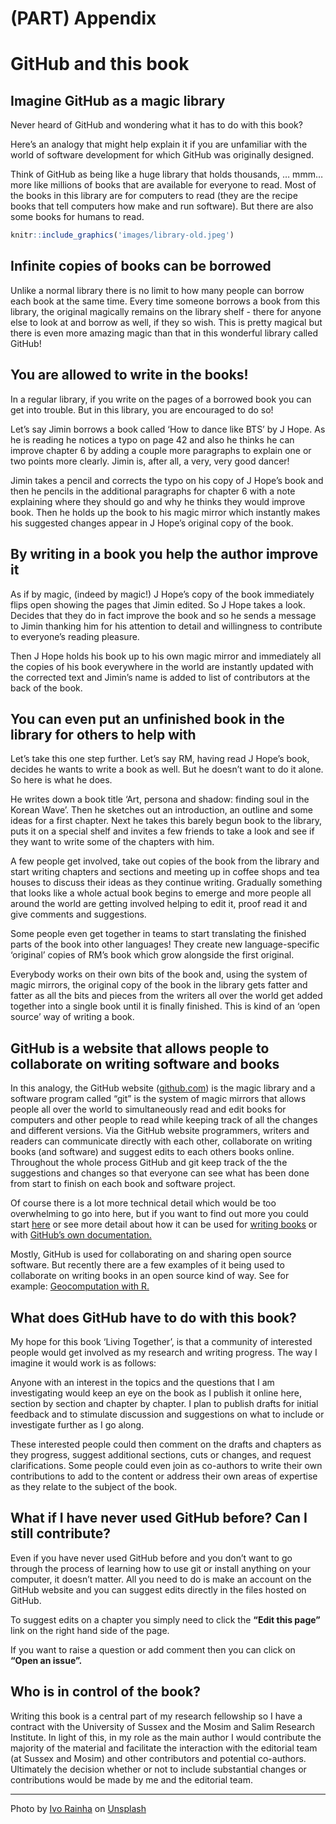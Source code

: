 # (PART) Appendix {-}

# GitHub and this book {-#github}

## Imagine GitHub as a magic library {-}

Never heard of GitHub and wondering what it has to do with this book?

Here's an analogy that might help explain it if you are unfamiliar with the world of software development for which GitHub was originally designed.

Think of GitHub as being like a huge library that holds thousands, … mmm… more like millions of books that are available for everyone to read. Most of the books in this library are for computers to read (they are the recipe books that tell computers how make and run software). But there are also some books for humans to read.

```r
knitr::include_graphics('images/library-old.jpeg')
```

## Infinite copies of books can be borrowed {-}

Unlike a normal library there is no limit to how many people can borrow each book at the same time. Every time someone borrows a book from this library, the original magically remains on the library shelf - there for anyone else to look at and borrow as well, if they so wish. This is pretty magical but there is even more amazing magic than that in this wonderful library called GitHub!

## You are allowed to write in the books! {-}

In a regular library, if you write on the pages of a borrowed book you can get into trouble. But in this library, you are encouraged to do so!

Let's say Jimin borrows a book called 'How to dance like BTS' by J Hope. As he is reading he notices a typo on page 42 and also he thinks he can improve chapter 6 by adding a couple more paragraphs to explain one or two points more clearly. Jimin is, after all, a very, very good dancer!

Jimin takes a pencil and corrects the typo on his copy of J Hope's book and then he pencils in the additional paragraphs for chapter 6 with a note explaining where they should go and why he thinks they would improve book. Then he holds up the book to his magic mirror which instantly makes his suggested changes appear in J Hope's original copy of the book.

## By writing in a book you help the author improve it {-}

As if by magic, (indeed by magic!) J Hope's copy of the book immediately flips open showing the pages that Jimin edited. So J Hope takes a look. Decides that they do in fact improve the book and so he sends a message to Jimin thanking him for his attention to detail and willingness to contribute to everyone's reading pleasure.

Then J Hope holds his book up to his own magic mirror and immediately all the copies of his book everywhere in the world are instantly updated with the corrected text and Jimin's name is added to list of contributors at the back of the book.

## You can even put an unfinished book in the library for others to help with {-}

Let's take this one step further. Let's say RM, having read J Hope's book, decides he wants to write a book as well. But he doesn't want to do it alone. So here is what he does.

He writes down a book title 'Art, persona and shadow: finding soul in the Korean Wave'. Then he sketches out an introduction, an outline and some ideas for a first chapter. Next he takes this barely begun book to the library, puts it on a special shelf and invites a few friends to take a look and see if they want to write some of the chapters with him.

A few people get involved, take out copies of the book from the library and start writing chapters and sections and meeting up in coffee shops and tea houses to discuss their ideas as they continue writing. Gradually something that looks like a whole actual book begins to emerge and more people all around the world are getting involved helping to edit it, proof read it and give comments and suggestions.

Some people even get together in teams to start translating the finished parts of the book into other languages! They create new language-specific 'original' copies of RM's book which grow alongside the first original.

Everybody works on their own bits of the book and, using the system of magic mirrors, the original copy of the book in the library gets fatter and fatter as all the bits and pieces from the writers all over the world get added together into a single book until it is finally finished. This is kind of an 'open source' way of writing a book.

## GitHub is a website that allows people to collaborate on writing software and books {-}

In this analogy, the GitHub website ([github.com](https://github.com)) is the magic library and a software program called "git" is the system of magic mirrors that allows people all over the world to simultaneously read and edit books for computers and other people to read while keeping track of all the changes and different versions. Via the GitHub website programmers, writers and readers can communicate directly with each other, collaborate on writing books (and software) and suggest edits to each others books online. Throughout the whole process GitHub and git keep track of the the suggestions and changes so that everyone can see what has been done from start to finish on each book and software project.

Of course there is a lot more technical detail which would be too overwhelming to go into here, but if you want to find out more you could start [here](https://kinsta.com/knowledgebase/what-is-github/) or see more detail about how it can be used for [writing books](http://braythwayt.com/2015/01/29/how-i-write-books-with-github-and-leanpub.html) or with [GitHub's own documentation.](https://docs.github.com/)

Mostly, GitHub is used for collaborating on and sharing open source software. But recently there are a few examples of it being used to collaborate on writing books in an open source kind of way. See for example: [Geocomputation with R.](https://github.com/Robinlovelace/geocompr)

## What does GitHub have to do with this book? {-}

My hope for this book 'Living Together', is that a community of interested people would get involved as my research and writing progress. The way I imagine it would work is as follows:

Anyone with an interest in the topics and the questions that I am investigating would keep an eye on the book as I publish it online here, section by section and chapter by chapter. I plan to publish drafts for initial feedback and to stimulate discussion and suggestions on what to include or investigate further as I go along.

These interested people could then comment on the drafts and chapters as they progress, suggest additional sections, cuts or changes, and request clarifications. Some people could even join as co-authors to write their own contributions to add to the content or address their own areas of expertise as they relate to the subject of the book.

## What if I have never used GitHub before? Can I still contribute? {-}

Even if you have never used GitHub before and you don't want to go through the process of learning how to use git or install anything on your computer, it doesn't matter. All you need to do is make an account on the GitHub website and you can suggest edits directly in the files hosted on GitHub.

To suggest edits on a chapter you simply need to click the **"Edit this page"** link on the right hand side of the page. 

If you want to raise a question or add comment then you can click on **"Open an issue".**

## Who is in control of the book? {-}

Writing this book is a central part of my research fellowship so I have a contract with the University of Sussex and the Mosim and Salim Research Institute. In light of this, in my role as the main author I would contribute the majority of the material and facilitate the interaction with the editorial team (at Sussex and Mosim) and other contributors and potential co-authors. Ultimately the decision whether or not to include substantial changes or contributions would be made by me and the editorial team.

<hr>

Photo by <a href="https://unsplash.com/@ivoafr?utm_source=unsplash&utm_medium=referral&utm_content=creditCopyText">Ivo Rainha</a> on <a href="https://unsplash.com/s/photos/library?utm_source=unsplash&utm_medium=referral&utm_content=creditCopyText">Unsplash</a>